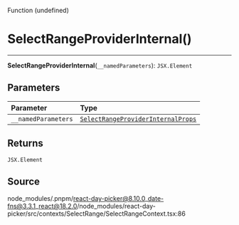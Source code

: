 <SectionTitle>Function (undefined)</SectionTitle>

# SelectRangeProviderInternal()

---

<a id="undefined" name="undefined"></a>

<SignatureMemberIdentifier>**SelectRangeProviderInternal**(`__namedParameters`): `JSX.Element`</SignatureMemberIdentifier>

## Parameters

| Parameter | Type |
| :------ | :------ |
| `__namedParameters` | [`SelectRangeProviderInternalProps`](/api/main/interfaces/SelectRangeProviderInternalProps.md) |

## Returns

`JSX.Element`

## Source

node\_modules/.pnpm/react-day-picker@8.10.0\_date-fns@3.3.1\_react@18.2.0/node\_modules/react-day-picker/src/contexts/SelectRange/SelectRangeContext.tsx:86
